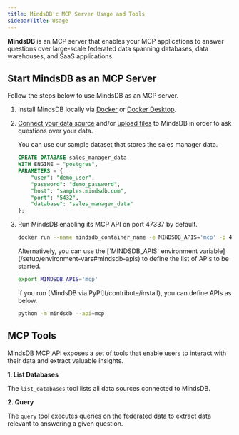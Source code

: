 ```yaml
---
title: MindsDB'c MCP Server Usage and Tools
sidebarTitle: Usage
---
```


**MindsDB** is an MCP server that enables your MCP applications to answer questions over large-scale federated data spanning databases, data warehouses, and SaaS applications.

## Start MindsDB as an MCP Server

Follow the steps below to use MindsDB as an MCP server.

1. Install MindsDB locally via [Docker](https://docs.mindsdb.com/setup/self-hosted/docker) or [Docker Desktop](https://docs.mindsdb.com/setup/self-hosted/docker-desktop).

2. [Connect your data source](/mindsdb_sql/sql/create/database) and/or [upload files](/mindsdb_sql/sql/create/file) to MindsDB in order to ask questions over your data.

    <Accordion title="Sample Data">
    You can use our sample dataset that stores the sales manager data.

    ```sql
    CREATE DATABASE sales_manager_data
    WITH ENGINE = "postgres",
    PARAMETERS = {
        "user": "demo_user",
        "password": "demo_password",
        "host": "samples.mindsdb.com",
        "port": "5432",
        "database": "sales_manager_data"
    };
    ```
    </Accordion>

3. Run MindsDB enabling its MCP API on port 47337 by default.

    ```bash
    docker run --name mindsdb_container_name -e MINDSDB_APIS='mcp' -p 47337:47337 mindsdb/mindsdb
    ```

    <Info>
    Alternatively, you can use the [`MINDSDB_APIS` environment variable](/setup/environment-vars#mindsdb-apis) to define the list of APIs to be started.

    ```bash
    export MINDSDB_APIS='mcp'
    ```
    </Info>

    <Info>
    If you run [MindsDB via PyPI](/contribute/install), you can define APIs as below.

    ```bash
    python -m mindsdb --api=mcp
    ```
    </Info>

## MCP Tools

MindsDB MCP API exposes a set of tools that enable users to interact with their data and extract valuable insights.

**1. List Databases**

The `list_databases` tool lists all data sources connected to MindsDB.

**2. Query**

The `query` tool executes queries on the federated data to extract data relevant to answering a given question.
